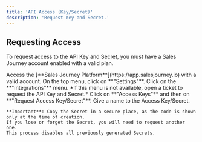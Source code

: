```yaml
---
title: 'API Access (Key/Secret)'
description: 'Request Key and Secret.'
---
```


## Requesting Access

To request access to the API Key and Secret, you must have a Sales Journey account enabled with a valid plan.

<Steps>
  <Step title="First Step">
    Access the [**Sales Journey Platform**](https://app.salesjourney.io) with a valid account.
  </Step>

  <Step title="Second Step">
    On the top menu, click on <Icon icon="gear" size={16} /> **"Settings"**.
  </Step>

  <Step title="Third Step">
    Click on the **"Integrations"** menu.
    *If this menu is not available, open a ticket to request the API Key and Secret.*
  </Step>

  <Step title="Fourth Step">
    Click on **"Access Keys"** and then on **"Request Access Key/Secret"**.
  </Step>

  <Step title="Fifth Step">
    Give a name to the Access Key/Secret.
    
    **Important**: Copy the Secret in a secure place, as the code is shown only at the time of creation.
    If you lose or forget the Secret, you will need to request another one.
    This process disables all previously generated Secrets.
  </Step>

</Steps>
